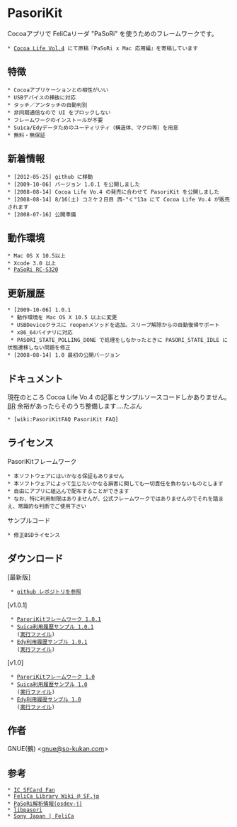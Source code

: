 = PasoriKit =

Cocoaアプリで FeliCaリーダ "PaSoRi" を使うためのフレームワークです。

 * [http://www.cocoa-study.com/book/ Cocoa Life Vol.4] にて原稿『PaSoRi x Mac 応用編』を寄稿しています

== 特徴 ==

 * Cocoaアプリケーションとの相性がいい
 * USBデバイスの挿抜に対応
 * タッチ／アンタッチの自動判別
 * 非同期通信なので UI をブロックしない
 * フレームワークのインストールが不要
 * Suica/Edyデータためのユーティリティ（構造体、マクロ等）を用意
 * 無料・無保証

== 新着情報 ==

 * [2012-05-25] github に移動
 * [2009-10-06] バージョン 1.0.1 を公開しました
 * [2008-08-14] Cocoa Life Vo.4 の発売に合わせて PasoriKit を公開しました
 * [2008-08-14] 8/16(土) コミケ２日目 西-"く"13a にて Cocoa Life Vo.4 が販売されます
 * [2008-07-16] 公開準備

== 動作環境 ==

 * Mac OS X 10.5以上
 * Xcode 3.0 以上
 * [http://www.amazon.co.jp/exec/obidos/ASIN/B0009YVAW4/gnue-22 PaSoRi RC-S320]

== 更新履歴 ==

 * [2009-10-06] 1.0.1
  * 動作環境を Mac OS X 10.5 以上に変更
  * USBDeviceクラスに reopenメソッドを追加。スリープ解除からの自動復帰サポート
  * x86_64バイナリに対応
  * PASORI_STATE_POLLING_DONE で処理をしなかったときに PASORI_STATE_IDLE に状態遷移しない問題を修正
 * [2008-08-14] 1.0 最初の公開バージョン

== ドキュメント ==

現在のところ Cocoa Life Vo.4 の記事とサンプルソースコードしかありません。[[BR]]
余裕があったらそのうち整備します....たぶん

 * [wiki:PasoriKitFAQ PasoriKit FAQ]

== ライセンス ==

PasoriKitフレームワーク

 * 本ソフトウェアにはいかなる保証もありません
 * 本ソフトウェアによって生じたいかなる損害に関しても一切責任を負わないものとします
 * 自由にアプリに組込んで配布することができます
 * なお、特に利用制限はありませんが、公式フレームワークではありませんのでそれを踏まえ、常識的な判断でご使用下さい

サンプルコード

 * 修正BSDライセンス

== ダウンロード ==

[最新版]

  * [https://github.com/gnue/PasoriKit-1.0.x github レポジトリを参照]

[v1.0.1]

  * [http://trac.so-kukan.com/tools/attachment/wiki/PasoriKit/PasoriKit1.0.1.dmg ParoriKitフレームワーク 1.0.1]
  * [http://trac.so-kukan.com/tools/attachment/wiki/PasoriKit/SuicaExample1.0.1.dmg Suica利用履歴サンプル 1.0.1]
    ([http://trac.so-kukan.com/tools/attachment/wiki/PasoriKit/SuicaExample1.0.1app.dmg 実行ファイル])
  * [http://trac.so-kukan.com/tools/attachment/wiki/PasoriKit/EdyExample1.0.1.dmg Edy利用履歴サンプル 1.0.1]
    ([http://trac.so-kukan.com/tools/attachment/wiki/PasoriKit/EdyExample1.0.1app.dmg 実行ファイル])

[v1.0]

  * [http://trac.so-kukan.com/tools/attachment/wiki/PasoriKit/PasoriKit1.0.dmg ParoriKitフレームワーク 1.0]
  * [http://trac.so-kukan.com/tools/attachment/wiki/PasoriKit/SuicaExample1.0.dmg Suica利用履歴サンプル 1.0]
    ([http://trac.so-kukan.com/tools/attachment/wiki/PasoriKit/SuicaExample1.0app.dmg 実行ファイル])
  * [http://trac.so-kukan.com/tools/attachment/wiki/PasoriKit/EdyExample1.0.dmg Edy利用履歴サンプル 1.0]
    ([http://trac.so-kukan.com/tools/attachment/wiki/PasoriKit/EdyExample1.0app.dmg 実行ファイル])

== 作者 ==

GNUE(鵺) <[mailto:gnue@so-kukan.com gnue@so-kukan.com]>

== 参考 ==

 * [http://www014.upp.so-net.ne.jp/SFCardFan/ IC SFCard Fan]
 * [http://sourceforge.jp/projects/felicalib/wiki/FrontPage FeliCa Library Wiki @ SF.jp]
 * [http://wiki.osdev.info/index.php?PaSoRi%2FRC-S320 PaSoRi解析情報(osdev-j)]
 * [http://libpasori.sourceforge.jp libpasori]
 * [http://www.sony.co.jp/Products/felica/ Sony Japan | FeliCa]

